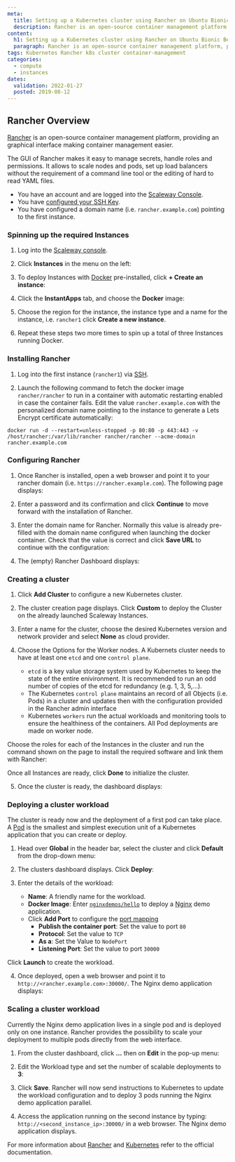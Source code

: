 ```yaml
---
meta:
  title: Setting up a Kubernetes cluster using Rancher on Ubuntu Bionic Beaver
  description: Rancher is an open-source container management platform, providing an graphical interface making container management easier.
content:
  h1: Setting up a Kubernetes cluster using Rancher on Ubuntu Bionic Beaver
  paragraph: Rancher is an open-source container management platform, providing an graphical interface making container management easier.
tags: Kubernetes Rancher k8s cluster container-management 
categories:
  - compute
  - instances
dates:
  validation: 2022-01-27
  posted: 2019-08-12
---
```


## Rancher Overview

[Rancher](https://rancher.com/) is an open-source container management platform, providing an graphical interface making container management easier.

The GUI of Rancher makes it easy to manage secrets, handle roles and permissions. It allows to scale nodes and pods, set up load balancers without the requirement of a command line tool or the editing of hard to read YAML files.

<Message type="requirement">

- You have an account and are logged into the [Scaleway Console](https://console.scaleway.com).
- You have [configured your SSH Key](/console/my-project/how-to/create-ssh-key/).
- You have configured a domain name (i.e. `rancher.example.com`) pointing to the first instance.

</Message>

### Spinning up the required Instances

1. Log into the [Scaleway console](https://console.scaleway.com).

2. Click **Instances** in the menu on the left:

  <Lightbox src="scaleway-rancher_instances.png" alt="" />

3. To deploy Instances with [Docker](https://www.docker.com/) pre-installed, click **+ Create an instance**:

  <Lightbox src="scaleway-rancher_create_instance.png" alt="" />

4. Click the **InstantApps** tab, and choose the **Docker** image:

  <Lightbox src="scaleway-rancher_instant_apps.png" alt="" />

  <Lightbox src="scaleway-rancher_docker.png" alt="" />

5. Choose the region for the instance, the instance type and a name for the instance, i.e. `rancher1` click **Create a new instance**.

6. Repeat these steps two more times to spin up a total of three Instances running Docker.

### Installing Rancher

1. Log into the first instance (`rancher1`) via [SSH](/compute/instances/how-to/connect-to-instance/).

2. Launch the following command to fetch the docker image `rancher/rancher` to run in a container with automatic restarting enabled in case the container fails. Edit the value `rancher.example.com` with the personalized domain name pointing to the instance to generate a Lets Encrypt certificate automatically:

  ```
  docker run -d --restart=unless-stopped -p 80:80 -p 443:443 -v /host/rancher:/var/lib/rancher rancher/rancher --acme-domain rancher.example.com
  ```

### Configuring Rancher

1. Once Rancher is installed, open a web browser and point it to your rancher domain (i.e. `https://rancher.example.com`). The following page displays:

  <Lightbox src="scaleway-rancher_password.png" alt="" />

2. Enter a password and its confirmation and click **Continue** to move forward with the installation of Rancher.

3. Enter the domain name for Rancher. Normally this value is already pre-filled with the domain name configured when launching the docker container. Check that the value is correct and click **Save URL** to continue with the configuration:

  <Lightbox src="scaleway-rancher_domain.png" alt="" />

4. The (empty) Rancher Dashboard displays:

  <Lightbox src="scaleway-rancher_dashboard_empty.png" alt="" />

### Creating a cluster

1. Click **Add Cluster** to configure a new Kubernetes cluster.

2. The cluster creation page displays. Click **Custom** to deploy the Cluster on the already launched Scaleway Instances.

  <Lightbox src="scaleway-rancher_add_cluster.png" alt="" />

3. Enter a name for the cluster, choose the desired Kubernetes version and network provider and select **None** as cloud provider.

  <Lightbox src="scaleway-rancher_cluster_options.png" alt="" />

4. Choose the Options for the Worker nodes. A Kubernets cluster needs to have at least one `etcd` and one `control plane`.

    - `etcd` is a key value storage system used by Kubernetes to keep the state of the entire enivironment. It is recommended to run an odd number of copies of the etcd for redundancy (e.g. 1, 3, 5,...).
    - The Kubernetes `control plane` maintains an record of all Objects (i.e. Pods) in a cluster and updates then with the configuration provided in the Rancher admin interface
    - Kubernetes `workers` run the actual workloads and monitoring tools to ensure the healthiness of the containers. All Pod deployments are made on worker node.

  Choose the roles for each of the Instances in the cluster and run the command shown on the page to install the required software and link them with Rancher:

  <Lightbox src="scaleway-rancher_node_run.png" alt="" />

  Once all Instances are ready, click **Done** to initialize the cluster.

5. Once the cluster is ready, the dashboard displays:

  <Lightbox src="scaleway-rancher_dashboard.png" alt="" />

### Deploying a cluster workload

The cluster is ready now and the deployment of a first pod can take place. A [Pod](https://kubernetes.io/docs/concepts/workloads/pods/pod-overview/) is the smallest and simplest execution unit of a Kubernetes application that you can create or deploy.

1. Head over **Global** in the header bar, select the cluster and click **Default** from the drop-down menu:

  <Lightbox src="scaleway-rancher_dashboard.png" alt="" />

2. The clusters dashboard displays. Click **Deploy**:

  <Lightbox src="scaleway-rancher_menu.png" alt="" />

3. Enter the details of the workload:

    - **Name**: A friendly name for the workload.
    - **Docker Image**: Enter [`nginxdemos/hello`](https://hub.docker.com/r/nginxdemos/hello/) to deploy a [Nginx](http://nginx.org/) demo application.
    - Click **Add Port** to configure the [port mapping](https://en.wikipedia.org/wiki/Port_forwarding)
      - **Publish the container port**: Set the value to port `80`
      - **Protocol**: Set the value to `TCP`
      - **As a**: Set the Value to `NodePort`
      - **Listening Port**: Set the value to port `30000`

  <Lightbox src="scaleway-deploy_workload.png" alt="" />

  Click **Launch** to create the workload.

4. Once deployed, open a web browser and point it to `http://<rancher.example.com>:30000/`. The Nginx demo application displays:

  <Lightbox src="scaleway-nginx_demo_app.png" alt="" />

### Scaling a cluster workload

Currently the Nginx demo application lives in a single pod and is deployed only on one instance. Rancher provides the possibility to scale your deployment to multiple pods directly from the web interface.

1. From the cluster dashboard, click **...** then on **Edit** in the pop-up menu:

  <Lightbox src="scaleway-workload_edit.png" alt="" />

2. Edit the Workload type and set the number of scalable deployments to **3**:

  <Lightbox src="scaleway-upgrade_service.png" alt="" />

3. Click **Save**. Rancher will now send instructions to Kubernetes to update the workload configuration and to deploy 3 pods running the Nginx demo application parallel.

  <Lightbox src="scaleway-workload_updated.png" alt="" />

4. Access the application running on the second instance by typing: `http://<second_instance_ip>:30000/` in a web browser. The Nginx demo application displays.

For more information about [Rancher](https://rancher.com/docs/rancher/v2.x/en/) and [Kubernetes](https://kubernetes.io/docs/home/) refer to the official documentation.
